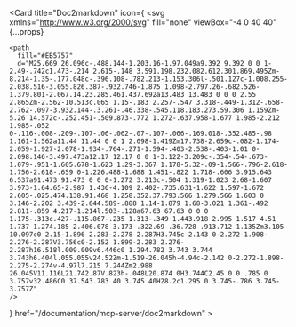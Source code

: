 <Card
  title="Doc2markdown"
  icon={
   <svg
    xmlns="http://www.w3.org/2000/svg"
    fill="none"
    viewBox="-4 0 40 40"
    {...props}
  >
    <path
      fill="#EB5757"
      d="M25.669 26.096c-.488.144-1.203.16-1.97.049a9.392 9.392 0 0 1-2.49-.742c1.473-.214 2.615-.148 3.591.198.232.082.612.301.869.495Zm-8.214-1.35-.177.048c-.396.108-.782.213-1.153.306l-.501.127c-1.008.255-2.038.516-3.055.826.387-.932.746-1.875 1.098-2.797.26-.682.526-1.379.801-2.067.14.23.285.461.437.692a13.483 13.483 0 0 0 2.55 2.865Zm-2.562-10.513c.065 1.15-.183 2.257-.547 3.318-.449-1.312-.658-2.762-.097-3.932.144-.3.261-.46.338-.545.118.183.273.59.306 1.159Zm-5.26 14.572c-.252.451-.509.873-.772 1.272-.637.958-1.677 1.985-2.212 1.985-.052 0-.116-.008-.209-.107-.06-.062-.07-.107-.066-.169.018-.352.485-.98 1.161-1.562a11.44 11.44 0 0 1 2.098-1.419Zm17.738-2.659c-.082-1.174-2.059-1.927-2.078-1.934-.764-.271-1.594-.403-2.538-.403-1.01 0-2.098.146-3.497.473a12.17 12.17 0 0 1-3.122-3.209c-.354-.54-.673-1.079-.951-1.605.678-1.623 1.29-3.367 1.178-5.32-.09-1.566-.796-2.618-1.756-2.618-.659 0-1.226.488-1.688 1.451-.822 1.718-.606 3.915.643 6.537a91.473 91.473 0 0 0-1.272 3.213c-.504 1.319-1.023 2.68-1.607 3.973-1.64.65-2.987 1.436-4.109 2.402-.735.631-1.622 1.597-1.672 2.605-.025.474.138.91.468 1.258.352.37.793.566 1.279.566 1.603 0 3.146-2.202 3.439-2.644.589-.888 1.14-1.879 1.68-3.021 1.361-.492 2.811-.859 4.217-1.214l.503-.128a67.63 67.63 0 0 0 1.175-.313c.427-.115.867-.235 1.313-.349 1.443.918 2.995 1.517 4.51 1.737 1.274.185 2.406.078 3.173-.322.69-.36.728-.913.712-1.135Zm3.105 10.097c0 2.15-1.896 2.283-2.278 2.287H3.745c-2.143 0-2.272-1.908-2.276-2.287V3.756c0-2.152 1.899-2.283 2.276-2.287h16.518l.009.009v6.446c0 1.294.782 3.743 3.744 3.743h6.404l.055.055v24.52Zm-1.519-26.045h-4.94c-2.142 0-2.272-1.898-2.275-2.274v-4.97l7.215 7.244Zm2.988 26.045V11.116L21.742.87V.823h-.048L20.874 0H3.744C2.45 0 0 .785 0 3.757v32.486C0 37.543.783 40 3.745 40H28.2c1.295 0 3.745-.786 3.745-3.757Z"
    />
  </svg>
  }
  href="/documentation/mcp-server/doc2markdown"
></Card> 